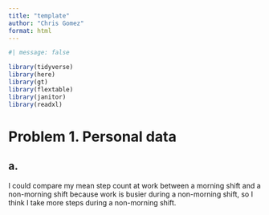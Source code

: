 ```yaml
---
title: "template"
author: "Chris Gomez"
format: html
---
```


```r
#| message: false

library(tidyverse)
library(here)
library(gt)
library(flextable)
library(janitor)
library(readxl)
```


# Problem 1. Personal data

## a. 

I could compare my mean step count at work between a morning shift and a non-morning shift because work is busier during a non-morning shift, so I think I take more steps during a non-morning shift. 